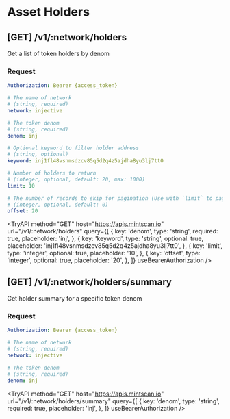 
# Asset Holders

## **[GET]** /v1/:network/holders

Get a list of token holders by denom

### Request

```yaml filename="Headers"
Authorization: Bearer {access_token}
```

```yaml filename="Parameters"
# The name of network
# (string, required)
network: injective
```

```yaml filename="Queries"
# The token denom
# (string, required)
denom: inj

# Optional keyword to filter holder address
# (string, optional)
keyword: inj1fl48vsnmsdzcv85q5d2q4z5ajdha8yu3lj7tt0

# Number of holders to return
# (integer, optional, default: 20, max: 1000)
limit: 10

# The number of records to skip for pagination (Use with `limit` to paginate through the results.)
# (integer, optional, default: 0)
offset: 20
```

<TryAPI
  method="GET"
  host="https://apis.mintscan.io"
  url="/v1/:network/holders"
  query={[
    {
      key: 'denom',
      type: 'string',
      required: true,
      placeholder: 'inj',
    },
    {
      key: 'keyword',
      type: 'string',
      optional: true,
      placeholder: 'inj1fl48vsnmsdzcv85q5d2q4z5ajdha8yu3lj7tt0',
    },
    {
      key: 'limit',
      type: 'integer',
      optional: true,
      placeholder: '10',
    },
    {
      key: 'offset',
      type: 'integer',
      optional: true,
      placeholder: '20',
    },
  ]}
  useBearerAuthorization
/>

## **[GET]** /v1/:network/holders/summary

Get holder summary for a specific token denom

### Request

```yaml filename="Headers"
Authorization: Bearer {access_token}
```

```yaml filename="Parameters"
# The name of network
# (string, required)
network: injective
```

```yaml filename="Queries"
# The token denom
# (string, required)
denom: inj
```

<TryAPI
  method="GET"
  host="https://apis.mintscan.io"
  url="/v1/:network/holders/summary"
  query={[
    {
      key: 'denom',
      type: 'string',
      required: true,
      placeholder: 'inj',
    },
  ]}
  useBearerAuthorization
/>
